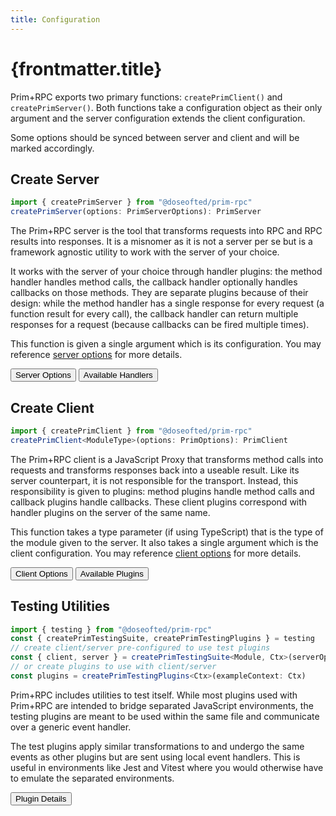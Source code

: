 ```yaml
---
title: Configuration
---
```


# {frontmatter.title}


Prim+RPC exports two primary functions: `createPrimClient()` and `createPrimServer()`. Both functions take a
configuration object as their only argument and the server configuration extends the client configuration.

Some options should be synced between server and client and will be marked accordingly.

## <Icon name="ph:function-bold"/> Create Server

<CodeFile>

```typescript
import { createPrimServer } from "@doseofted/prim-rpc"
createPrimServer(options: PrimServerOptions): PrimServer
```

</CodeFile>

The Prim+RPC server is the tool that transforms requests into RPC and RPC results into responses. It is a misnomer as it
is not a server per se but is a framework agnostic utility to work with the server of your choice.

It works with the server of your choice through handler plugins: the method handler handles method calls, the callback
handler optionally handles callbacks on those methods. They are separate plugins because of their design: while the
method handler has a single response for every request (a function result for every call), the callback handler can
return multiple responses for a request (because callbacks can be fired multiple times).

This function is given a single argument which is its configuration. You may reference
[server options](/docs/reference/config/server) for more details.

<ButtonGroup>
	<Button href="/docs/reference/config/server" icon="ph:wrench-bold">
		Server Options
	</Button>
	<Button href="/docs/reference/plugins#server-handlers" icon="ph:code-block-bold">
		Available Handlers
	</Button>
</ButtonGroup>

## <Icon name="ph:function-bold"/> Create Client

<CodeFile>

```typescript
import { createPrimClient } from "@doseofted/prim-rpc"
createPrimClient<ModuleType>(options: PrimOptions): PrimClient
```

</CodeFile>

The Prim+RPC client is a JavaScript Proxy that transforms method calls into requests and transforms responses back into
a useable result. Like its server counterpart, it is not responsible for the transport. Instead, this responsibility is
given to plugins: method plugins handle method calls and callback plugins handle callbacks. These client plugins
correspond with handler plugins on the server of the same name.

This function takes a type parameter (if using TypeScript) that is the type of the module given to the server. It also
takes a single argument which is the client configuration. You may reference
[client options](/docs/reference/config/client) for more details.

<ButtonGroup>
	<Button href="/docs/reference/config/client" icon="ph:wrench-bold">
		Client Options
	</Button>
	<Button href="/docs/reference/plugins#client-plugins" icon="ph:code-block-bold">
		Available Plugins
	</Button>
</ButtonGroup>

## <Icon name="ph:brackets-curly-bold"/> Testing Utilities

<CodeFile>

```typescript
import { testing } from "@doseofted/prim-rpc"
const { createPrimTestingSuite, createPrimTestingPlugins } = testing
// create client/server pre-configured to use test plugins
const { client, server } = createPrimTestingSuite<Module, Ctx>(serverOpts: PrimOptions, clientOpts: PrimServerOptions, exampleContext: Ctx)
// or create plugins to use with client/server
const plugins = createPrimTestingPlugins<Ctx>(exampleContext: Ctx)
```

</CodeFile>

Prim+RPC includes utilities to test itself. While most plugins used with Prim+RPC are intended to bridge separated
JavaScript environments, the testing plugins are meant to be used within the same file and communicate over a generic
event handler.

The test plugins apply similar transformations to and undergo the same events as other plugins but are sent using local
event handlers. This is useful in environments like Jest and Vitest where you would otherwise have to emulate the
separated environments.

<ButtonGroup>
	<Button href="/docs/reference/plugins/server/testing" icon="ph:code-block-bold">
		Plugin Details
	</Button>
</ButtonGroup>
